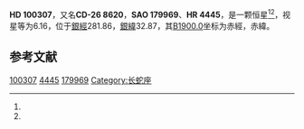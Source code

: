 {{Starbox begin
| name = HD 100307
}}
{{Starbox observe
| epoch = [[J2000.0|J2000.0]]
| constell = {{星座名待查}}<ref name=SIMBAD>{{cite web
 | url=http://simbad.u-strasbg.fr/simbad/sim-id?Ident=HR+4445
 | title =Pulsating variable Star
 | publisher=Centre de Données astronomiques de Strasbourg
 | work=SIMBAD
 | accessdate=2012-07-13}}</ref><ref name=DATA>{{cite web
 | url=http://vizier.u-strasbg.fr/viz-bin/VizieR-5?-out.add=.&-source=5050&-corr=PK=HR&-out.max=9999&HR=4445
 | title=VizieR Detailed Page
 | accessdate=2012-07-13
 | archive-date=2016-03-05
 | archive-url=https://web.archive.org/web/20160305225915/http://vizier.u-strasbg.fr/viz-bin/VizieR-5?-out.add=.&-source=5050&-corr=PK=HR&-out.max=9999&HR=4445
 | dead-url=no
 }}</ref>
| 星官 = 
| ra = {{RA|11|32|23.3}}<ref name=SIMBAD /><ref name=DATA />
| dec = {{DEC|-26|44|48}}<ref name=SIMBAD /><ref name=DATA />
| appmag_v = 6.16<ref name=SIMBAD /><ref name=DATA />
}}
{{Starbox character
| class = M1III<ref name=SIMBAD /><ref name=DATA />
| b-v = 1.66<ref name=SIMBAD /><ref name=DATA />
| u-b = 1.99<ref name=SIMBAD /><ref name=DATA />
| r-i = 0.98E<ref name=SIMBAD /><ref name=DATA />
| variable = 
}}
{{Starbox astrometry
| radial_v = 1.99
| prop_mo_ra = 35
| parallax = 
| p_error = 
}}
{{Starbox catalog
| names =CD-26 8620，[[SAO星表|SAO]] 179969，[[HD星表|HD]] 100307，[[HR星表|HR]] 4445}}
{{Starbox reference |Simbad=HR+4445}}
{{Starbox end}}

'''HD 100307'''，又名'''CD-26 8620'''，'''SAO 179969'''、'''HR 4445'''，是一颗恒星<ref name=SIMBAD /><ref name=DATA />，视星等为6.16，位于[[銀道座標系|銀經]]281.86，[[銀道座標系|銀緯]]32.87，其[[B1900.0|B1900.0]]坐标为赤經{{RA|11|27|25.2}}，赤緯{{DEC|-26|32.87|43}}。

== 参考文献 ==
{{reflist}}

{{star-stub}}

[[Category:HD和HDE天體|100307]]
[[Category:HR天體|4445]]
[[Category:SAO天體|179969]]
[[Category:长蛇座|Category:长蛇座]]